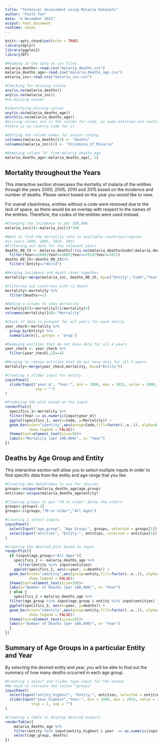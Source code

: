 ---
title: "Technical Assessment using Malaria Datasets"
author: "Faith Tan"
date: "4 November 2021"
output: html_document
runtime: shiny
---

```{r setup, include=FALSE}
knitr::opts_chunk$set(echo = TRUE)
library(dplyr)
library(ggplot2)
library(DT)

#Reading in the data as csv files
malaria_deaths<-read.csv("malaria_deaths.csv")
malaria_deaths_age<-read.csv("malaria_deaths_age.csv")
malaria_inc<-read.csv("malaria_inc.csv")

#Checking for missing values
any(is.na(malaria_deaths))
any(is.na(malaria_inc))
#no missing values

#identifying missing values
any(is.na(malaria_deaths_age))
which(is.na(malaria_deaths_age))
#missing values are in the column for code, as some entities are continents
#there is no country code for it

#Editing the column names for easier coding
colnames(malaria_deaths)[4] <- "Deaths"
colnames(malaria_inc)[4] <- "Incidence_of_Malaria"

#Removing column "X" from malaria_deaths_age
malaria_deaths_age<-malaria_deaths_age[,-1]
```


## Mortality throughout the Years

This interactive section showcases the mortality of malaria of the entities through the years 2000, 2005, 2010 and 2015 based on the incidence and number of deaths. Please select based on the year you would like to view.

For overall cleanliness, entities without a code were removed due to the lack of space, as there would be an overlap with respect to the names of the entities. Therefore, the codes of the entities were used instead.

```{r mortality, echo=FALSE}
#Changing the incidence to per 100,000
malaria_inc[4]<-malaria_inc[4]*100

#Want to find the mortality rate in available countries/regions
#in years 2000, 2005, 2010, 2015
#Filtering out data for the relevant years
deaths_00_15 <- malaria_deaths[!(is.na(malaria_deaths$Code)|malaria_deaths$Code==""), ] %>%
  filter(Year==2000|Year==2005|Year==2010|Year==2015)
deaths_00_15<-deaths_00_15%>%
  filter(!Entity=="World")

#Merging incidence and death rates together
mortality<-merge(malaria_inc, deaths_00_15, by=c("Entity","Code","Year"))

#Filtering out countries with <1 death
mortality<-mortality %>%
  filter(Deaths>=1)

#Adding a column to show mortality
mortality[6]<-mortality[5]/mortality[4]
colnames(mortality)[6]<-"Mortality"

#Check if data is present for all years for each entity
year_check<-mortality %>%
  group_by(Entity) %>%
  summarize(n(),.groups = 'drop')

#Removing entities that do not have data for all 4 years
year_check <- year_check %>%
  filter(year_check[,2]==4)

#Merging to remove entities that do not have data for all 4 years
mortality<-merge(year_check,mortality, by=c("Entity"))

#Creating a slider input for entity
inputPanel(
  sliderInput("year_m", "Year:", min = 2000, max = 2015, value = 2000,
              sep = "")
)

#Producing the plot based on the input
renderPlot({
  specifics_1<-mortality %>%
  filter(Year == as.numeric(input$year_m))
  ggplot(specifics_1, aes(x=Code, y=Mortality)) +
  geom_bar(stat="identity",aes(group=Code,fill=factor(..x..)), alpha=0.5,
           show.legend = FALSE)+
  theme(text=element_text(size=9))+
  labs(y="Mortality (per 100,000)", x= "Year")
})
```

## Deaths by Age Group and Entity

This interactive section will allow you to select multiple inputs in order to find
specific data from the entity and age range that you like.

```{r deaths_age, echo=FALSE}
#Creating new dataframes to use for choices
groups<-unique(malaria_deaths_age$age_group)
entities<-unique(malaria_deaths_age$entity)

#Cleaning groups to put "70 or older" below the others
groups<-groups[-2]
groups<-c(groups,"70 or older","All Ages")

#Creating 2 select inputs
inputPanel(
  selectInput("age_group", "Age Group:", groups, selected = groups[1]),
  selectInput("entities", "Entity:", entities, selected = entities[1])
)

#Creating the desired plot based on input
renderPlot({
  if (input$age_group=="All Ages"){
    specifics_2 <- malaria_deaths_age %>%
      filter(entity %in% input$entities)
    ggplot(specifics_2, aes(x=year, y=deaths)) +
  geom_bar(stat="identity",aes(group=entity,fill=factor(..x..)), alpha=0.5,
           show.legend = FALSE)+
  theme(text=element_text(size=20))+
  labs(y="Number of Deaths (per 100,000)", x= "Year")
  } else {
    specifics_2 <-malaria_deaths_age %>%
  filter(age_group %in% input$age_group & entity %in% input$entities)
  ggplot(specifics_2, aes(x=year, y=deaths)) +
  geom_bar(stat="identity",aes(group=entity,fill=factor(..x..)), alpha=0.5,
           show.legend = FALSE)+
  theme(text=element_text(size=20))+
  labs(y="Number of Deaths (per 100,000)", x= "Year")
  }
})
```

## Summary of Age Groups in a particular Entity and Year

By selecting the desired entity and year, you will be able to find out the summary of how many deaths occurred in each age group.

```{r highest, echo=FALSE}
#Creating a select and slider type input for the output
#No need to recreate the vector "groups"
inputPanel(
  selectInput("entity_highest", "Entity:", entities, selected = entities[1]),
  sliderInput("year_highest","Year:", min = 1990, max = 2016, value = 2000,
            step = 1, sep = "")
)

#Creating a table to display desired outputs
renderTable({
    malaria_deaths_age %>%
    filter(entity %in% input$entity_highest & year  == as.numeric(input$year_highest)) %>%
    select(age_group, deaths)
})

```
